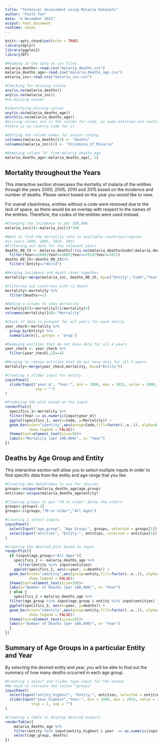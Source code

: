 ---
title: "Technical Assessment using Malaria Datasets"
author: "Faith Tan"
date: "4 November 2021"
output: html_document
runtime: shiny
---

```{r setup, include=FALSE}
knitr::opts_chunk$set(echo = TRUE)
library(dplyr)
library(ggplot2)
library(DT)

#Reading in the data as csv files
malaria_deaths<-read.csv("malaria_deaths.csv")
malaria_deaths_age<-read.csv("malaria_deaths_age.csv")
malaria_inc<-read.csv("malaria_inc.csv")

#Checking for missing values
any(is.na(malaria_deaths))
any(is.na(malaria_inc))
#no missing values

#identifying missing values
any(is.na(malaria_deaths_age))
which(is.na(malaria_deaths_age))
#missing values are in the column for code, as some entities are continents
#there is no country code for it

#Editing the column names for easier coding
colnames(malaria_deaths)[4] <- "Deaths"
colnames(malaria_inc)[4] <- "Incidence_of_Malaria"

#Removing column "X" from malaria_deaths_age
malaria_deaths_age<-malaria_deaths_age[,-1]
```


## Mortality throughout the Years

This interactive section showcases the mortality of malaria of the entities through the years 2000, 2005, 2010 and 2015 based on the incidence and number of deaths. Please select based on the year you would like to view.

For overall cleanliness, entities without a code were removed due to the lack of space, as there would be an overlap with respect to the names of the entities. Therefore, the codes of the entities were used instead.

```{r mortality, echo=FALSE}
#Changing the incidence to per 100,000
malaria_inc[4]<-malaria_inc[4]*100

#Want to find the mortality rate in available countries/regions
#in years 2000, 2005, 2010, 2015
#Filtering out data for the relevant years
deaths_00_15 <- malaria_deaths[!(is.na(malaria_deaths$Code)|malaria_deaths$Code==""), ] %>%
  filter(Year==2000|Year==2005|Year==2010|Year==2015)
deaths_00_15<-deaths_00_15%>%
  filter(!Entity=="World")

#Merging incidence and death rates together
mortality<-merge(malaria_inc, deaths_00_15, by=c("Entity","Code","Year"))

#Filtering out countries with <1 death
mortality<-mortality %>%
  filter(Deaths>=1)

#Adding a column to show mortality
mortality[6]<-mortality[5]/mortality[4]
colnames(mortality)[6]<-"Mortality"

#Check if data is present for all years for each entity
year_check<-mortality %>%
  group_by(Entity) %>%
  summarize(n(),.groups = 'drop')

#Removing entities that do not have data for all 4 years
year_check <- year_check %>%
  filter(year_check[,2]==4)

#Merging to remove entities that do not have data for all 4 years
mortality<-merge(year_check,mortality, by=c("Entity"))

#Creating a slider input for entity
inputPanel(
  sliderInput("year_m", "Year:", min = 2000, max = 2015, value = 2000,
              sep = "")
)

#Producing the plot based on the input
renderPlot({
  specifics_1<-mortality %>%
  filter(Year == as.numeric(input$year_m))
  ggplot(specifics_1, aes(x=Code, y=Mortality)) +
  geom_bar(stat="identity",aes(group=Code,fill=factor(..x..)), alpha=0.5,
           show.legend = FALSE)+
  theme(text=element_text(size=9))+
  labs(y="Mortality (per 100,000)", x= "Year")
})
```

## Deaths by Age Group and Entity

This interactive section will allow you to select multiple inputs in order to find
specific data from the entity and age range that you like.

```{r deaths_age, echo=FALSE}
#Creating new dataframes to use for choices
groups<-unique(malaria_deaths_age$age_group)
entities<-unique(malaria_deaths_age$entity)

#Cleaning groups to put "70 or older" below the others
groups<-groups[-2]
groups<-c(groups,"70 or older","All Ages")

#Creating 2 select inputs
inputPanel(
  selectInput("age_group", "Age Group:", groups, selected = groups[1]),
  selectInput("entities", "Entity:", entities, selected = entities[1])
)

#Creating the desired plot based on input
renderPlot({
  if (input$age_group=="All Ages"){
    specifics_2 <- malaria_deaths_age %>%
      filter(entity %in% input$entities)
    ggplot(specifics_2, aes(x=year, y=deaths)) +
  geom_bar(stat="identity",aes(group=entity,fill=factor(..x..)), alpha=0.5,
           show.legend = FALSE)+
  theme(text=element_text(size=20))+
  labs(y="Number of Deaths (per 100,000)", x= "Year")
  } else {
    specifics_2 <-malaria_deaths_age %>%
  filter(age_group %in% input$age_group & entity %in% input$entities)
  ggplot(specifics_2, aes(x=year, y=deaths)) +
  geom_bar(stat="identity",aes(group=entity,fill=factor(..x..)), alpha=0.5,
           show.legend = FALSE)+
  theme(text=element_text(size=20))+
  labs(y="Number of Deaths (per 100,000)", x= "Year")
  }
})
```

## Summary of Age Groups in a particular Entity and Year

By selecting the desired entity and year, you will be able to find out the summary of how many deaths occurred in each age group.

```{r highest, echo=FALSE}
#Creating a select and slider type input for the output
#No need to recreate the vector "groups"
inputPanel(
  selectInput("entity_highest", "Entity:", entities, selected = entities[1]),
  sliderInput("year_highest","Year:", min = 1990, max = 2016, value = 2000,
            step = 1, sep = "")
)

#Creating a table to display desired outputs
renderTable({
    malaria_deaths_age %>%
    filter(entity %in% input$entity_highest & year  == as.numeric(input$year_highest)) %>%
    select(age_group, deaths)
})

```
